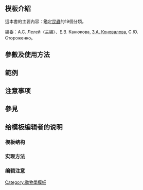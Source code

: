 <includeonly><!-- 在這裡加入模板的保護標識 --></includeonly><noinclude>{{Documentation subpage}}</noinclude>
<!-- 在本行下編輯模板說明 -->
== 模板介紹 ==
這本書的主要內容：鑑定[[昆蟲]]的19個分類。

編委：А.С. Лелей（主編）、Е.В. Канюкова, [[科諾瓦洛娃|3.А. Коновалова]], С.Ю. Стороженко。

== 參數及使用方法 ==

== 範例 ==

== 注意事项 ==

== 參見 ==

== 给模板编辑者的说明 ==
=== 模板结构 ===
=== 实现方法 ===
=== 编辑注意 ===

<includeonly>
<!-- 本行下加入模板的分類 -->
[[Category:動物學模板]]
</includeonly>